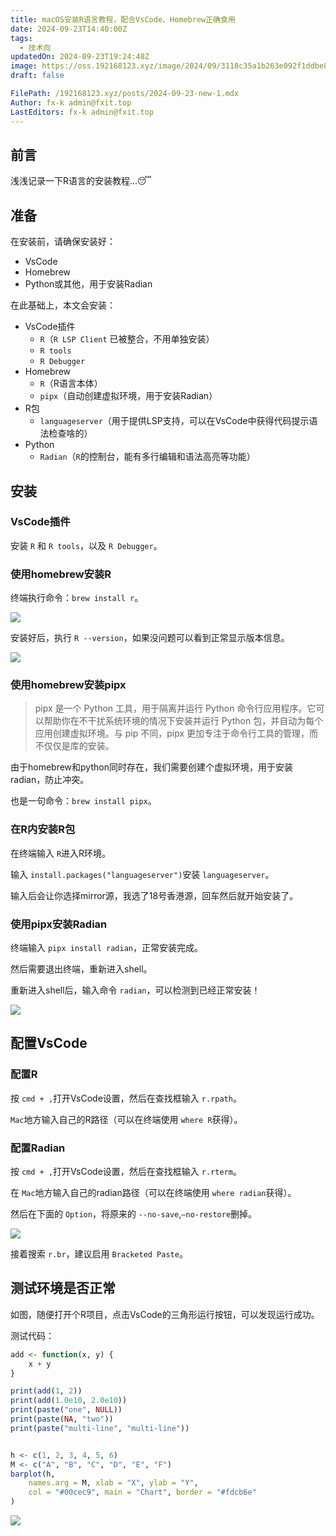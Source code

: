 ```yaml
---
title: macOS安装R语言教程，配合VsCode、Homebrew正确食用
date: 2024-09-23T14:40:00Z
tags:
  - 技术向
updatedOn: 2024-09-23T19:24:48Z
image: https://oss.192168123.xyz/image/2024/09/3118c35a1b263e092f1ddbe871f35371.png
draft: false

FilePath: /192168123.xyz/posts/2024-09-23-new-1.mdx
Author: fx-k admin@fxit.top
LastEditors: fx-k admin@fxit.top
---
```

## 前言

浅浅记录一下R语言的安装教程...😴

## 准备

在安装前，请确保安装好：

- VsCode
- Homebrew
- Python或其他，用于安装Radian

在此基础上，本文会安装：

- VsCode插件
  - `R`（`R LSP Client` 已被整合，不用单独安装）
  - `R tools`
  - `R Debugger`
- Homebrew
  - `R`（R语言本体）
  - `pipx`（自动创建虚拟环境，用于安装Radian）
- R包
  - `languageserver`（用于提供LSP支持，可以在VsCode中获得代码提示语法检查啥的）
- Python
  - `Radian`（`R`的控制台，能有多行编辑和语法高亮等功能）

## 安装

### VsCode插件

安装 `R` 和 `R tools`，以及 `R Debugger`。

### 使用homebrew安装R

终端执行命令：`brew install r`。

![](https://oss.192168123.xyz/image/2024/09/d6bed36e847f36aa86e58a31d698a92c.png)

安装好后，执行 `R --version`，如果没问题可以看到正常显示版本信息。

![](https://oss.192168123.xyz/image/2024/09/de36491c62ede240ce41f0fd06fba14a.png)

### 使用homebrew安装pipx

> pipx 是一个 Python 工具，用于隔离并运行 Python 命令行应用程序。它可以帮助你在不干扰系统环境的情况下安装并运行 Python 包，并自动为每个应用创建虚拟环境。与 pip 不同，pipx 更加专注于命令行工具的管理，而不仅仅是库的安装。

由于homebrew和python同时存在，我们需要创建个虚拟环境，用于安装radian，防止冲突。

也是一句命令：`brew install pipx`。

### 在R内安装R包

在终端输入 `R`进入R环境。

输入 `install.packages("languageserver")`安装 `languageserver`。

输入后会让你选择mirror源，我选了18号香港源，回车然后就开始安装了。

### 使用pipx安装Radian

终端输入 `pipx install radian`，正常安装完成。

然后需要退出终端，重新进入shell。

重新进入shell后，输入命令 `radian`，可以检测到已经正常安装！

![](https://oss.192168123.xyz/image/2024/09/ac30de2965a193d0ec668e5be87ba8b7.png)

## 配置VsCode

### 配置R

按 `cmd + ,`打开VsCode设置，然后在查找框输入 `r.rpath`。

`Mac`地方输入自己的R路径（可以在终端使用 `where R`获得）。

### 配置Radian

按 `cmd + ,`打开VsCode设置，然后在查找框输入 `r.rterm`。

在 `Mac`地方输入自己的radian路径（可以在终端使用 `where radian`获得）。

然后在下面的 `Option`，将原来的 `--no-save`,`–no-restore`删掉。

![](https://oss.192168123.xyz/image/2024/09/c5a67ab1c417edb73da5f948a0372951.png)

接着搜索 `r.br`，建议启用 `Bracketed Paste`。

## 测试环境是否正常

如图，随便打开个R项目，点击VsCode的三角形运行按钮，可以发现运行成功。

测试代码：

```R
add <- function(x, y) {
    x + y
}

print(add(1, 2))
print(add(1.0e10, 2.0e10))
print(paste("one", NULL))
print(paste(NA, "two"))
print(paste("multi-line", "multi-line"))


h <- c(1, 2, 3, 4, 5, 6)
M <- c("A", "B", "C", "D", "E", "F")
barplot(h,
    names.arg = M, xlab = "X", ylab = "Y",
    col = "#00cec9", main = "Chart", border = "#fdcb6e"
)

```

![](https://oss.192168123.xyz/image/2024/09/ec3f69bac3c1adf5b76dac0c3dc9404a.png)
